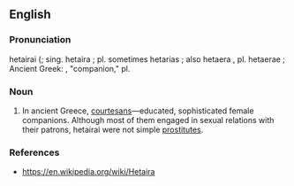 ==English==

===Pronunciation===
hetairai ({{IPA|/hɪˈtaɪraɪ/|lang=en}}; sing. hetaira {{IPA|/hɪˈtaɪrə/|lang=en}}; pl. sometimes hetarias {{IPA|/hɪˈtaɪrəs/|lang=en}}; also hetaera {{IPA|/hɪˈtɪrə/|lang=en}}, pl. hetaerae {{IPA|/hɪˈtɪriː/|lang=en}}; Ancient Greek: {{grc-IPA|w=ἑταίρα}}, "companion," pl. {{grc-IPA|w=ἑταῖραι}}

===Noun===
{{en-noun|hetairai}}

# In ancient Greece, [[courtesans]]—educated, sophisticated female companions. Although most of them engaged in sexual relations with their patrons, hetairai were not simple [[prostitutes]].

===References===

* https://en.wikipedia.org/wiki/Hetaira